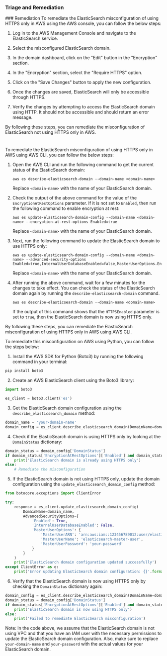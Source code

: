 
### Triage and Remediation
<Tabs>
<Tab title='Remediation'>
### Remediation

<AccordionGroup>
<Accordion title='Using Console' defaultOpen='true'>
To remediate the ElasticSearch misconfiguration of using HTTPS only in AWS using the AWS console, you can follow the below steps:

1. Log in to the AWS Management Console and navigate to the ElasticSearch service.

2. Select the misconfigured ElasticSearch domain.

3. In the domain dashboard, click on the "Edit" button in the "Encryption" section.

4. In the "Encryption" section, select the "Require HTTPS" option.

5. Click on the "Save Changes" button to apply the new configuration.

6. Once the changes are saved, ElasticSearch will only be accessible through HTTPS.

7. Verify the changes by attempting to access the ElasticSearch domain using HTTP. It should not be accessible and should return an error message.

By following these steps, you can remediate the misconfiguration of ElasticSearch not using HTTPS only in AWS.

#
</Accordion>

<Accordion title='Using CLI'>
To remediate the ElasticSearch misconfiguration of using HTTPS only in AWS using AWS CLI, you can follow the below steps:

1. Open the AWS CLI and run the following command to get the current status of the ElasticSearch domain:

   ```
   aws es describe-elasticsearch-domain --domain-name <domain-name>
   ```

   Replace `<domain-name>` with the name of your ElasticSearch domain.

2. Check the output of the above command for the value of the `EncryptionAtRestOptions` parameter. If it is not set to `Enabled`, then run the following command to enable encryption at rest:

   ```
   aws es update-elasticsearch-domain-config --domain-name <domain-name> --encryption-at-rest-options Enabled=true
   ```

   Replace `<domain-name>` with the name of your ElasticSearch domain.

3. Next, run the following command to update the ElasticSearch domain to use HTTPS only:

   ```
   aws es update-elasticsearch-domain-config --domain-name <domain-name> --advanced-security-options Enabled=true,InternalUserDatabaseEnabled=false,MasterUserOptions.Enabled=false,NodeToNodeEncryptionOptions.Enabled=false,EncryptionAtRestOptions.Enabled=true,HTTPSEnabled=true
   ```

   Replace `<domain-name>` with the name of your ElasticSearch domain.

4. After running the above command, wait for a few minutes for the changes to take effect. You can check the status of the ElasticSearch domain again by running the `describe-elasticsearch-domain` command.

   ```
   aws es describe-elasticsearch-domain --domain-name <domain-name>
   ```

   If the output of this command shows that the `HTTPSEnabled` parameter is set to `true`, then the ElasticSearch domain is now using HTTPS only.

By following these steps, you can remediate the ElasticSearch misconfiguration of using HTTPS only in AWS using AWS CLI.
</Accordion>

<Accordion title='Using Python'>
To remediate this misconfiguration on AWS using Python, you can follow the steps below:

1. Install the AWS SDK for Python (Boto3) by running the following command in your terminal:

```python
pip install boto3
```

2. Create an AWS ElasticSearch client using the Boto3 library:

```python
import boto3

es_client = boto3.client('es')
```

3. Get the ElasticSearch domain configuration using the `describe_elasticsearch_domain` method:

```python
domain_name = 'your-domain-name'
domain_config = es_client.describe_elasticsearch_domain(DomainName=domain_name)
```

4. Check if the ElasticSearch domain is using HTTPS only by looking at the `DomainStatus` dictionary:

```python
domain_status = domain_config['DomainStatus']
if domain_status['EncryptionAtRestOptions']['Enabled'] and domain_status['NodeToNodeEncryptionOptions']['Enabled'] and domain_status['AdvancedSecurityOptions']['Enabled']:
    print('ElasticSearch domain is already using HTTPS only')
else:
    # Remediate the misconfiguration
```

5. If the ElasticSearch domain is not using HTTPS only, update the domain configuration using the `update_elasticsearch_domain_config` method:

```python
from botocore.exceptions import ClientError

try:
    response = es_client.update_elasticsearch_domain_config(
        DomainName=domain_name,
        AdvancedSecurityOptions={
            'Enabled': True,
            'InternalUserDatabaseEnabled': False,
            'MasterUserOptions': {
                'MasterUserARN': 'arn:aws:iam::123456789012:user/elasticsearch-master-user',
                'MasterUserName': 'elasticsearch-master-user',
                'MasterUserPassword': 'your-password'
            }
        }
    )
    print('ElasticSearch domain configuration updated successfully')
except ClientError as e:
    print('Error updating ElasticSearch domain configuration: {}'.format(e))
```

6. Verify that the ElasticSearch domain is now using HTTPS only by checking the `DomainStatus` dictionary again:

```python
domain_config = es_client.describe_elasticsearch_domain(DomainName=domain_name)
domain_status = domain_config['DomainStatus']
if domain_status['EncryptionAtRestOptions']['Enabled'] and domain_status['NodeToNodeEncryptionOptions']['Enabled'] and domain_status['AdvancedSecurityOptions']['Enabled']:
    print('ElasticSearch domain is now using HTTPS only')
else:
    print('Failed to remediate ElasticSearch misconfiguration')
```

Note: In the code above, we assume that the ElasticSearch domain is not using VPC and that you have an IAM user with the necessary permissions to update the ElasticSearch domain configuration. Also, make sure to replace `your-domain-name` and `your-password` with the actual values for your ElasticSearch domain.
</Accordion>

</AccordionGroup>
</Tab>
</Tabs>
